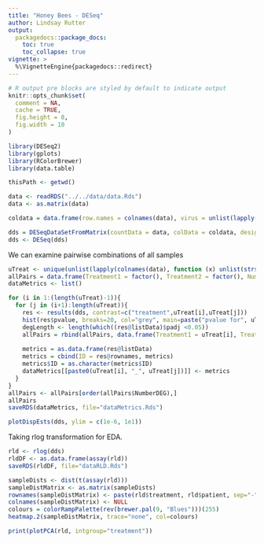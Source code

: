 ```yaml
---
title: "Honey Bees - DESeq"
author: Lindsay Rutter
output:
  packagedocs::package_docs:
    toc: true
    toc_collapse: true
vignette: >
  %\VignetteEngine{packagedocs::redirect}
---
```


<meta http-equiv="content-type" content="text/html;charset=utf-8" />

```r
# R output pre blocks are styled by default to indicate output
knitr::opts_chunk$set(
  comment = NA,
  cache = TRUE,
  fig.height = 8,
  fig.width = 10
)
```

```r
library(DESeq2)
library(gplots)
library(RColorBrewer)
library(data.table)

thisPath <- getwd()

data <- readRDS("../../data/data.Rds")
data <- as.matrix(data)

coldata = data.frame(row.names = colnames(data), virus = unlist(lapply(colnames(data), function (x) substring(unlist(strsplit(x, "[.]"))[1],1,1))), diet = unlist(lapply(colnames(data), function (x) substring(unlist(strsplit(x, "[.]"))[1],2,2))), treatment = unlist(lapply(colnames(data), function (x) unlist(strsplit(x, "[.]"))[1])))

dds = DESeqDataSetFromMatrix(countData = data, colData = coldata, design = ~ treatment)
dds <- DESeq(dds)
```

We can examine pairwise combinations of all samples

```r
uTreat <- unique(unlist(lapply(colnames(data), function (x) unlist(strsplit(x, "[.]"))[1])))
allPairs = data.frame(Treatment1 = factor(), Treatment2 = factor(), NumberDEG = numeric())
dataMetrics <- list()

for (i in 1:(length(uTreat)-1)){
  for (j in (i+1):length(uTreat)){
    res <- results(dds, contrast=c("treatment",uTreat[i],uTreat[j]))
    hist(res$pvalue, breaks=20, col="grey", main=paste("pvalue for", uTreat[i], "and", uTreat[j]))
    degLength <- length(which((res@listData)$padj <0.05))
    allPairs = rbind(allPairs, data.frame(Treatment1 = uTreat[i], Treatment2 = uTreat[j], NumberDEG = degLength))
    
    metrics = as.data.frame(res@listData)
    metrics = cbind(ID = res@rownames, metrics)
    metrics$ID = as.character(metrics$ID)
    dataMetrics[[paste0(uTreat[i], "_", uTreat[j])]] <- metrics
  }
}
allPairs <- allPairs[order(allPairs$NumberDEG),]
allPairs
saveRDS(dataMetrics, file="dataMetrics.Rds")
```

```r
plotDispEsts(dds, ylim = c(1e-6, 1e1))
```

Taking rlog transformation for EDA.

```r
rld <- rlog(dds)
rldDF <- as.data.frame(assay(rld))
saveRDS(rldDF, file="dataRLD.Rds")
```

```r
sampleDists <- dist(t(assay(rld)))
sampleDistMatrix <- as.matrix(sampleDists)
rownames(sampleDistMatrix) <- paste(rld$treatment, rld$patient, sep="-")
colnames(sampleDistMatrix) <- NULL
colours = colorRampPalette(rev(brewer.pal(9, "Blues")))(255)
heatmap.2(sampleDistMatrix, trace="none", col=colours)
```

```r
print(plotPCA(rld, intgroup="treatment"))
```

